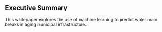 ## Executive Summary

This whitepaper explores the use of machine learning to predict water main breaks in aging municipal infrastructure...
